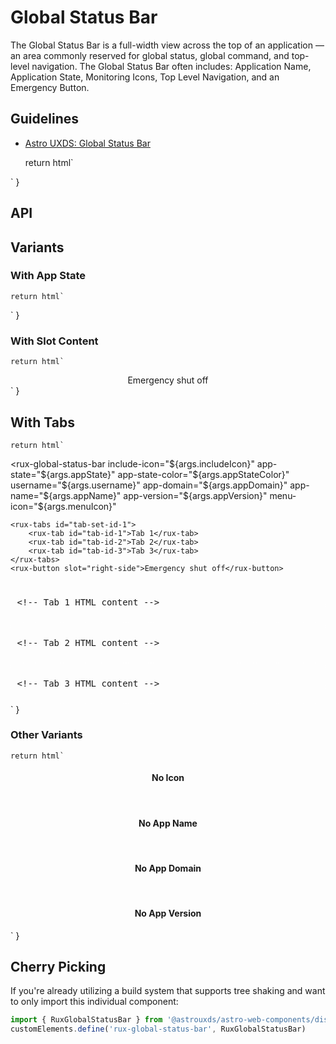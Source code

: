 
<Meta of={GlobalStatusBarStories} />

# Global Status Bar

The Global Status Bar is a full-width view across the top of an application — an area commonly reserved for global status, global command, and top-level navigation. The Global Status Bar often includes: Application Name, Application State, Monitoring Icons, Top Level Navigation, and an Emergency Button.

## Guidelines

*   [Astro UXDS: Global Status Bar](https://astrouxds.com/ui-components/global-status-bar)

    return html`
<div style="display: flex; justify-content: center;">
    <rux-global-status-bar
        include-icon="${args.includeIcon}"
        app-domain="${args.appDomain}"
        app-name="${args.appName}"
        app-version="${args.appVersion}"
        menu-icon="${args.menuIcon}"
        username="${args.username}"
        app-state-color="${args.appStateColor}"
        app-state="${args.appState}"
    >
    </rux-global-status-bar>
</div>
`
}

<Canvas>
  <Story of={GlobalStatusBarStories.Default_} />
</Canvas>

## API

<ArgsTable of="rux-global-status-bar" />

## Variants

### With App State

    return html`
<div style="display: flex; justify-content: center;">
    <rux-global-status-bar
        include-icon="${args.includeIcon}"
        app-state="${args.appState}"
        app-state-color="${args.appStateColor}"
        username="${args.username}"
        app-domain="${args.appDomain}"
        app-name="${args.appName}"
        app-version="${args.appVersion}"
        menu-icon="${args.menuIcon}"
    >
    </rux-global-status-bar>
</div>
`
}

<Canvas>
  <Story of={GlobalStatusBarStories.WithAppState} />
</Canvas>

### With Slot Content

    return html`
<div style="display: flex; justify-content: center;">
    <rux-global-status-bar
        include-icon="${args.includeIcon}"
        app-state="${args.appState}"
        app-state-color="${args.appStateColor}"
        username="${args.username}"
        app-domain="${args.appDomain}"
        app-name="${args.appName}"
        app-version="${args.appVersion}"
        menu-icon="${args.menuIcon}"
    >
        <rux-clock></rux-clock>
        <rux-button slot="right-side">Emergency shut off</rux-button>
    </rux-global-status-bar>
</div>
`
}

<Canvas>
  <Story of={GlobalStatusBarStories.WithSlotContent} />
</Canvas>

## With Tabs

    return html`
<rux-global-status-bar
    include-icon="${args.includeIcon}"
    app-state="${args.appState}"
    app-state-color="${args.appStateColor}"
    username="${args.username}"
    app-domain="${args.appDomain}"
    app-name="${args.appName}"
    app-version="${args.appVersion}"
    menu-icon="${args.menuIcon}"
>
    <rux-tabs id="tab-set-id-1">
        <rux-tab id="tab-id-1">Tab 1</rux-tab>
        <rux-tab id="tab-id-2">Tab 2</rux-tab>
        <rux-tab id="tab-id-3">Tab 3</rux-tab>
    </rux-tabs>
    <rux-button slot="right-side">Emergency shut off</rux-button>
</rux-global-status-bar>
<rux-tab-panels aria-labelledby="tab-set-id-1">
    <rux-tab-panel aria-labelledby="tab-id-1">
        <div
            style="padding: 1vw; border: rgba(255,255,255, .15) dashed 1px; font-family: monospace;"
        >
            <pre><<span>!-- Tab 1 HTML content --</span>></pre>
        </div>
    </rux-tab-panel>
    <rux-tab-panel aria-labelledby="tab-id-2">
        <div
            style="padding: 1vw; border: rgba(255,255,255, .15) dashed 1px; font-family: monospace;"
        >
            <pre><<span>!-- Tab 2 HTML content --</span>></pre>
        </div>
    </rux-tab-panel>
    <rux-tab-panel aria-labelledby="tab-id-3">
        <div
            style="padding: 1vw; border: rgba(255,255,255, .15) dashed 1px; font-family: monospace;"
        >
            <pre><<span>!-- Tab 3 HTML content --</span>></pre>
        </div>
    </rux-tab-panel>
</rux-tab-panels>
    `
}

<Canvas>
  <Story of={GlobalStatusBarStories.WithTabs} />
</Canvas>

### Other Variants

    return html`
<style>
h4 {
    text-align: center;
}
</style>
<h4>No Icon</h4>
<div style="display: flex; justify-content: center;">
    <rux-global-status-bar
        app-state="Production"
        username="Username"
        app-name="Dashboard"
        app-domain="Astro"
        app-version="4.0 Alpha"
    >
    </rux-global-status-bar>
</div>
<br />
<h4>No App Name</h4>
<div style="display: flex; justify-content: center;">
    <rux-global-status-bar
        include-icon
        app-domain="astro"
        menu-icon="apps"
        username="Username"
        app-state="Production"
        app-version="4.0 Alpha"
    >
    </rux-global-status-bar>
</div>
<br />
<h4>No App Domain</h4>
<div style="display: flex; justify-content: center;">
    <rux-global-status-bar
        include-icon
        menu-icon="apps"
        username="Username"
        app-state="Production"
        app-version="4.0 Alpha"
        app-name="Dashboard"
    >
    </rux-global-status-bar>
</div>
<br />
<h4>No App Version</h4>
<div style="display: flex; justify-content: center;">
    <rux-global-status-bar
        include-icon
        menu-icon="apps"
        username="Username"
        app-state="Production"
        app-name="Dashboard"
        app-domain="Astro"
    >
    </rux-global-status-bar>
</div>
`
}

<Canvas>
  <Story of={GlobalStatusBarStories.OtherVariants_} />
</Canvas>

## Cherry Picking

If you're already utilizing a build system that supports tree shaking and want to only import this individual component:

```js
import { RuxGlobalStatusBar } from '@astrouxds/astro-web-components/dist/components/rux-global-status-bar'
customElements.define('rux-global-status-bar', RuxGlobalStatusBar)
```
